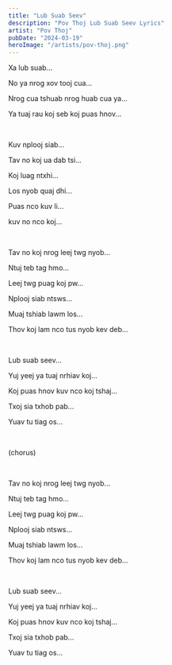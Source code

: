 ```yaml
---
title: "Lub Suab Seev"
description: "Pov Thoj Lub Suab Seev Lyrics"
artist: "Pov Thoj"
pubDate: "2024-03-19"
heroImage: "/artists/pov-thoj.png"
---
```


Xa lub suab...

No ya nrog xov tooj cua...

Nrog cua tshuab nrog huab cua ya...

Ya tuaj rau koj seb koj puas hnov...

<br />

Kuv nplooj siab...

Tav no koj ua dab tsi...

Koj luag ntxhi...

Los nyob quaj dhi...

Puas nco kuv li...

kuv no nco koj...

<br />

Tav no koj nrog leej twg nyob...

Ntuj teb tag hmo...

Leej twg puag koj pw...

Nplooj siab ntsws...

Muaj tshiab lawm los...

Thov koj lam nco tus nyob kev deb...

<br />

Lub suab seev...

Yuj yeej ya tuaj nrhiav koj...

Koj puas hnov kuv nco koj tshaj...

Txoj sia txhob pab...

Yuav tu tiag os...

<br />

(chorus)

<br />

Tav no koj nrog leej twg nyob...

Ntuj teb tag hmo...

Leej twg puag koj pw...

Nplooj siab ntsws...

Muaj tshiab lawm los...

Thov koj lam nco tus nyob kev deb...

<br />

Lub suab seev...

Yuj yeej ya tuaj nrhiav koj...

Koj puas hnov kuv nco koj tshaj...

Txoj sia txhob pab...

Yuav tu tiag os...
